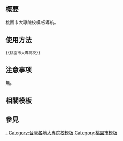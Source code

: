 <includeonly><!-- 在這裡加入模板的保護標識 --></includeonly><noinclude>{{Documentation subpage}}</noinclude>
<!-- 在本行下編輯模板說明 -->
== 概要 ==

桃園市大專院校模板導航。

== 使用方法 ==

<pre>{{桃園市大專院校}}</pre>

== 注意事项 ==

無。

== 相關模板 ==

{{台灣高等教育模板導航}}

== 參見 ==

<includeonly>
[[Category:桃園市大專院校|-]]
[[Category:台灣各地大專院校模板]]
[[Category:桃園市模板]]
</includeonly>